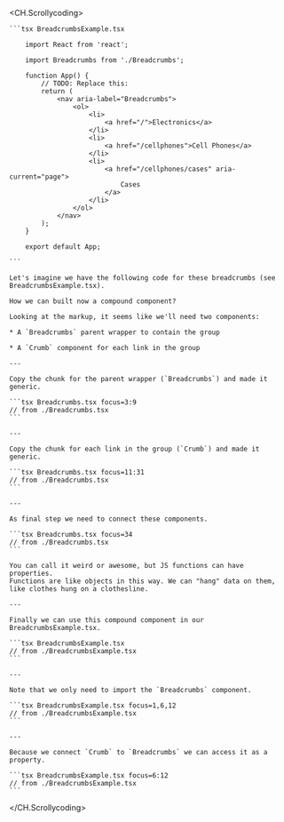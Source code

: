<CH.Scrollycoding>

    ```tsx BreadcrumbsExample.tsx

        import React from 'react';

        import Breadcrumbs from './Breadcrumbs';

        function App() {
            // TODO: Replace this:
            return (
                <nav aria-label="Breadcrumbs">
                    <ol>
                        <li>
                            <a href="/">Electronics</a>
                        </li>
                        <li>
                            <a href="/cellphones">Cell Phones</a>
                        </li>
                        <li>
                            <a href="/cellphones/cases" aria-current="page">
                                Cases
                            </a>
                        </li>
                    </ol>
                </nav>
            );
        }

        export default App;

    ```

    Let's imagine we have the following code for these breadcrumbs (see BreadcrumbsExample.tsx).

    How we can built now a compound component?

    Looking at the markup, it seems like we'll need two components:

    * A `Breadcrumbs` parent wrapper to contain the group

    * A `Crumb` component for each link in the group

    ---

    Copy the chunk for the parent wrapper (`Breadcrumbs`) and made it generic.

    ```tsx Breadcrumbs.tsx focus=3:9
    // from ./Breadcrumbs.tsx
    ```

    ---

    Copy the chunk for each link in the group (`Crumb`) and made it generic.

    ```tsx Breadcrumbs.tsx focus=11:31
    // from ./Breadcrumbs.tsx
    ```

    ---

    As final step we need to connect these components.

    ```tsx Breadcrumbs.tsx focus=34
    // from ./Breadcrumbs.tsx
    ```

    You can call it weird or awesome, but JS functions can have properties.
    Functions are like objects in this way. We can "hang" data on them, like clothes hung on a clothesline.

    ---

    Finally we can use this compound component in our BreadcrumbsExample.tsx.

    ```tsx BreadcrumbsExample.tsx
    // from ./BreadcrumbsExample.tsx
    ```

    ---

    Note that we only need to import the `Breadcrumbs` component.

    ```tsx BreadcrumbsExample.tsx focus=1,6,12
    // from ./BreadcrumbsExample.tsx
    ```

    ---

    Because we connect `Crumb` to `Breadcrumbs` we can access it as a property.

    ```tsx BreadcrumbsExample.tsx focus=6:12
    // from ./BreadcrumbsExample.tsx
    ```

</CH.Scrollycoding>
